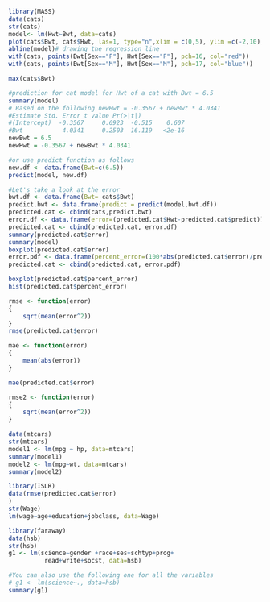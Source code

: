 
```{r}
library(MASS)
data(cats)
str(cats)
model<- lm(Hwt~Bwt, data=cats)
plot(cats$Bwt, cats$Hwt, las=1, type="n",xlim = c(0,5), ylim =c(-2,10))
abline(model)# drawing the regression line
with(cats, points(Bwt[Sex=="F"], Hwt[Sex=="F"], pch=16, col="red"))
with(cats, points(Bwt[Sex=="M"], Hwt[Sex=="M"], pch=17, col="blue"))

max(cats$Bwt)

#prediction for cat model for Hwt of a cat with Bwt = 6.5
summary(model)
# Based on the following newHwt = -0.3567 + newBwt * 4.0341 
#Estimate Std. Error t value Pr(>|t|)
#(Intercept)  -0.3567     0.6923  -0.515    0.607
#Bwt           4.0341     0.2503  16.119   <2e-16
newBwt = 6.5
newHwt = -0.3567 + newBwt * 4.0341

#or use predict function as follows
new.df <- data.frame(Bwt=c(6.5))
predict(model, new.df)

#Let's take a look at the error
bwt.df <- data.frame(Bwt= cats$Bwt)
predict.bwt <- data.frame(predict = predict(model,bwt.df))
predicted.cat <- cbind(cats,predict.bwt)
error.df <- data.frame(error=(predicted.cat$Hwt-predicted.cat$predict))
predicted.cat <- cbind(predicted.cat, error.df)
summary(predicted.cat$error)
summary(model)
boxplot(predicted.cat$error)
error.pdf <- data.frame(percent_error=(100*abs(predicted.cat$error)/predicted.cat$Hwt))
predicted.cat <- cbind(predicted.cat, error.pdf)

boxplot(predicted.cat$percent_error)
hist(predicted.cat$percent_error)

rmse <- function(error)
{
	sqrt(mean(error^2))
}
rmse(predicted.cat$error)

mae <- function(error)
{
    mean(abs(error))
}

mae(predicted.cat$error)

rmse2 <- function(error)
{
	sqrt(mean(error^2))
}
```

#############################################
```{r}
data(mtcars)
str(mtcars)
model1 <- lm(mpg ~ hp, data=mtcars)
summary(model1)
model2 <- lm(mpg~wt, data=mtcars)
summary(model2)
```
###############################################
```{r}
library(ISLR)
data(rmse(predicted.cat$error)
)
str(Wage)
lm(wage~age+education+jobclass, data=Wage)
```
##############################################
```{r}
library(faraway)
data(hsb)
str(hsb)
g1 <- lm(science~gender +race+ses+schtyp+prog+
          read+write+socst, data=hsb)

#You can also use the following one for all the variables
# g1 <- lm(science~., data=hsb) 
summary(g1)        
```
###############################################

